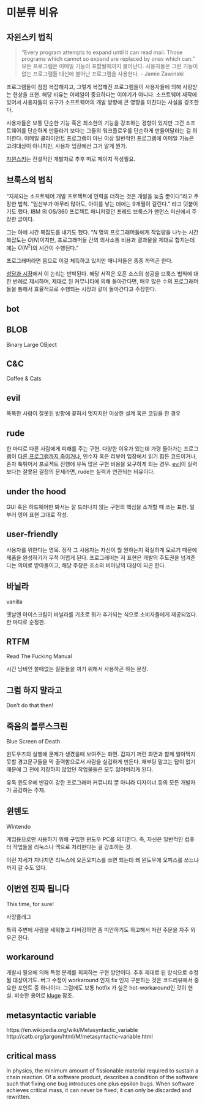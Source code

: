 # 미분류 비유 {#unclassified-tropes}

## 자윈스키 법칙 {#Zawinskis-law}
> “Every program attempts to expand until it can read mail. Those programs which cannot so expand are replaced by ones which can.”
> 모든 프로그램은 이메일 기능이 포함될때까지 불어난다. 사용자들은 그런 기능이 없는 프로그램들 대신에 
불어난 프로그램을 사용한다.
> - Jamie Zawinski

프로그램들이 점점 복잡해지고, 그렇게 복잡해진 프로그램들이 사용자들에 의해 사랑받는 현상을 표현. 해당 비유는 이메일이 중요하다는 이야기가 아니다. 소프트웨어 제작에 있어서 사용자들의 요구가 소프트웨어의 개발 방향에 큰 영향을 미친다는 사실을 강조한다.

사용자들은 보통 단순한 기능 혹은 최소한의 기능을 강조하는 경향이 있지만 그건 소프트웨어를 단순하게 만들라기 보다는 그들의 워크플로우를 단순하게 만들어달라는 걸 의미한다. 이메일 클라이언트 프로그램이 아닌 이상 일반적인 프로그램에 이메일 기능은 고려대상이 아니지만, 사용자 입장에선 그거 알게 뭔가.

[자윈스키](https://www.jwz.org/about.html)는 전설적인 개발자로 추후 따로 페이지 작성필요.

## 브룩스의 법칙 {#Brookss-Law}
"지체되는 소프트웨어 개발 프로젝트에 인력을 더하는 것은 개발을 늦출 뿐이다"라고 주장한 법칙. "임산부가 아무리 많아도, 아이를 낳는 데에는 9개월이 걸린다." 라고 덧붙이기도 했다. IBM 의 OS/360 프로젝트 매니저였던 프레드 브룩스가 맨먼스 미신에서 주장한 글이다.

그는 아예 시간 복잡도를 내기도 했다. "$N$ 명의 프로그래머들에게 작업량을 나누는 시간복잡도는 $O(N)$이지만, 프로그래머들 간의 의사소통 비용과 결과물을 제대로 합치는데에는 $O(N^2)$의 시간이 수행된다."

프로그래머라면 몸으로 이걸 체득하고 있지만 매니저들은 종종 까먹곤 한다.

[성당과 시장](#cathedral-bazaar)에서 이 논리는 반박된다. 해당 서적은 오픈 소스의 성공을 브룩스 법칙에 대한 반례로 제시하며, 제대로 된 커뮤니티에 의해 돌아간다면, 매우 많은 수의 프로그래머들을 통해서 효율적으로 수행되는 시장과 같이 돌아간다고 주장한다.

## bot {#bot}

## BLOB {#BLOB}
Binary Large OBject

## C&C {#C-ampersand-C}
Coffee & Cats

## evil {#evil}
똑똑한 사람이 잘못된 방향에 꽂혀서 멋지지만 이상한 설계 혹은 코딩을 한 경우

## rude {#rude}
한 마디로 다른 사람에게 피해를 주는 구현. 다양한 이유가 있는데 가령 돌아가는 프로그램이 [다른 프로그램까지 죽이거나](#BSOD), 인수자 혹은 리뷰어 입장에서 읽기 힘든 코드이거나, 혼자 툭튀어서 프로젝트 진행에 유독 많은 구현 비용을 요구하게 되는 경우. [evil](#evil)이 실력보다는 잘못된 결정의 문제라면, rude는 실력과 연관되는 비유이다.

## under the hood {#under-the-hood}
GUI 혹은 하드웨어만 봐서는 잘 드러나지 않는 구현의 핵심을 소개할 때 쓰는 표현.
일부러 영어 표현 그대로 작성.

## user-friendly {#user-friendly}
사용자를 위한다는 명목. 정작 그 사용자는 자신이 뭘 원하는지 확실하게 모르기 때문에 제품을 완성하기가 무척 어렵게 된다. 프로그래머는 저 표현은 개발의 주도권을 넘겨준다는 의미로 받아들이고, 해당 주장은 조소와 비아냥의 대상이 되곤 한다.

## 바닐라 {#vanila}
vanilla

옛날엔 아이스크림이 바닐라를 기초로 뭐가 추가되는 식으로 소비자들에게 제공되었다. 한 마디로 순정판.

## RTFM {#RTFM}
Read The Fucking Manual

시간 낭비인 쓸때없는 질문들을 까기 위해서 사용하곤 하는 문장.

## 그럼 하지 말라고 {#Don-t-do-that-then}
Don't do that then!

## 죽음의 블루스크린 {#BSOD}
Blue Screen of Death

윈도우즈의 실행에 문제가 생겼을때 보여주는 화면. 갑자기 퍼런 화면과 함께 알아먹지 못할 경고문구들을 막 출력함으로서 사람을 실겁하게 만든다. 재부팅 말고는 답이 없기 때문에 그 전에 저장하지 않았던 작업물들은 모두 잃어버리게 된다.

유독 윈도우에 반감이 강한 프로그래머 커뮤니티 뿐 아니라 디자이너 등의 모든 개발자가 공감하는 주제.

## 윈텐도 {#wintendo}
Wintendo

게임용으로만 사용하기 위해 구입한 윈도우 PC를 의미한다. 즉, 자신은 일반적인 컴퓨터 작업들을 리눅스나 맥으로 처리한다는 걸 강조하는 것.

이런 자세가 지나치면 리눅스에 오픈오피스를 쓰면 되는데 왜 윈도우에 오피스를 쓰느냐까지 갈 수도 있다.

## 이번엔 진짜 됩니다 {#This-time-for-sure}
This time, for sure!

사망플래그

특히 주변에 사람을 세워놓고 디버깅하면 좀 미안하기도 하고해서 저런 주문을 자주 외우곤 한다.

## workaround {#workaround}
개발시 필요에 의해 특정 문제를 회피하는 구현 방안이다. 추후 제대로 된 방식으로 수정될 대상이기도. 버그 수정이 workaround 인지 fix 인지 구분하는 것은 코드리뷰에서 중요한 포인트 중 하나이다. 그럼에도 보통 hotfix 가 실은 hot-workaround인 것이 현실. 비슷한 용어로 [kluge](#kluge) 참조.

## metasyntactic variable {#metasyntactic-variable}
https://en.wikipedia.org/wiki/Metasyntactic_variable
http://catb.org/jargon/html/M/metasyntactic-variable.html

## critical mass {#critical-mass}
In physics, the minimum amount of fissionable material required to sustain a chain reaction. Of a software product, describes a condition of the software such that fixing one bug introduces one plus epsilon bugs. When software achieves critical mass, it can never be fixed; it can only be discarded and rewritten.
